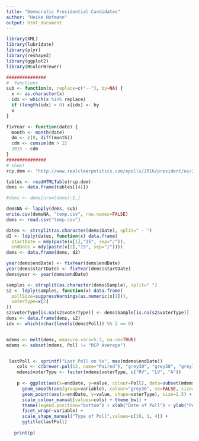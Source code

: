 ```yaml
---
title: "Democratic Presidential Candidates"
author: "Heike Hofmann"
output: html_document
---
```


```r
library(XML)
library(lubridate)
library(plyr)
library(reshape2)
library(ggplot2)
library(RColorBrewer)

###############
#  functions
sub <- function(x, replace=c("--"), by=NA) {
  x <- as.character(x)
  idx <- which(x %in% replace)
  if (length(idx) > 0) x[idx] <- by
  x
}

fixYear <- function(date) {
  month <- month(date)
  dm <- c(0, diff(month))
  cdm <- cumsum(dm > 2)
  2015 - cdm
}
###############
# show! 
rcp.dem <- "http://www.realclearpolitics.com/epolls/2016/president/us/2016_democratic_presidential_nomination-3824.html"

tables <- readHTMLTable(rcp.dem)
dems <- data.frame(tables[[4]])

#dems <- dems[nrow(dems):1,]

demsNA <- lapply(dems, sub)
write.csv(demsNA, "temp.csv", row.names=FALSE)
dems <- read.csv("temp.csv")

dates <- strsplit(as.character(dems$Date), split=" - ")
d2 <- ldply(dates, function(x) data.frame(
  startDate = mdy(paste(x[1],"15", sep="/")),
  endDate = mdy(paste(x[2],"15", sep="/"))))
dems <- data.frame(dems, d2)

year(dems$endDate) <- fixYear(dems$endDate)
year(dems$startDate) <- fixYear(dems$startDate)
dems$year <- year(dems$endDate)

samples <- strsplit(as.character(dems$Sample), split=" ")
s2 <- ldply(samples, function(x) data.frame(
  pollSize=suppressWarnings(as.numeric(x[1])),
  voterType=x[2]
))
s2$voterType[is.na(s2$voterType)] <- dems$Sample[is.na(s2$voterType)]
dems <- data.frame(dems, s2)
idx <- which(nchar(levels(dems$Poll)) %% 2 == 0)


mdems <- melt(dems, measure.vars=5:7, na.rm=TRUE)
mdems <- subset(mdems, Poll != "RCP Average")


 lastPoll <- sprintf("Last Poll on %s", max(mdems$endDate))
    cols <- c(brewer.pal(12, name="Paired"), "grey30", "grey50", "grey70", "grey80", "grey60", "black")
    mdems$voterType <- factor(mdems$voterType, c("RV", "LV", "A"))
    
    p <- ggplot(aes(x=endDate, y=value, colour=Poll), data=subset(mdems, year >=2015)) +
      geom_smooth(aes(group=variable), colour="grey30", se=FALSE, size=.75) +
      geom_point(aes(x=endDate, y=value, shape=voterType), size=2.5) + 
      scale_colour_manual(values=cols) + theme_bw() +
      theme(legend.position="bottom") + xlab("Date of Poll") + ylab("Percent") +
      facet_wrap(~variable) +
      scale_shape_manual("Type of Poll",values=c(19, 1, 4)) +
      ggtitle(lastPoll)
    
   print(p)
```